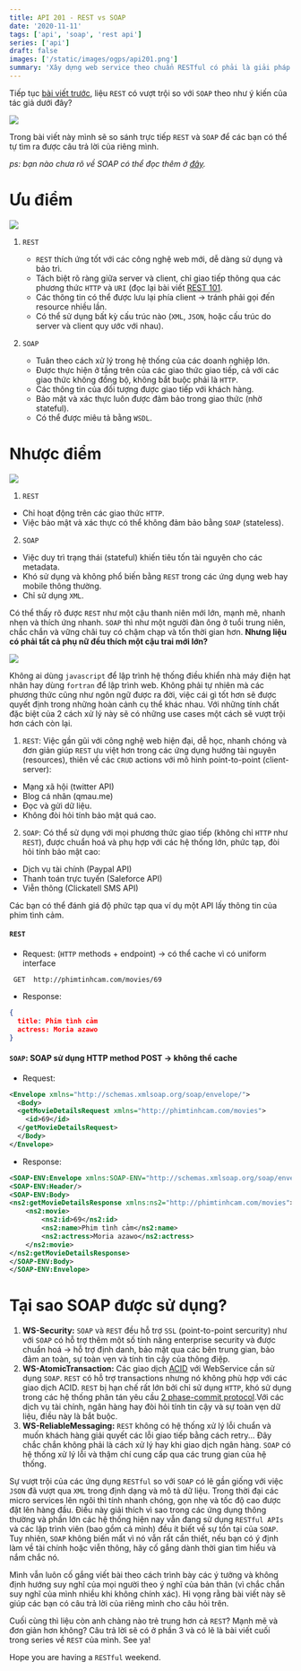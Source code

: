 ```yaml
---
title: API 201 - REST vs SOAP
date: '2020-11-11'
tags: ['api', 'soap', 'rest api']
series: ['api']
draft: false
images: ['/static/images/ogps/api201.png']
summary: 'Xây dựng web service theo chuẩn RESTful có phải là giải pháp tốt nhất cho các hệ thống?'
---
```


<TOCInline toc={props.toc} asDisclosure />

Tiếp tục [bài viết trước](/blog/apis/api-101-rest-restful-api), liệu `REST` có vượt trội so với `SOAP` theo như ý kiến của tác giả dưới đây?

![](/static/images/assets/6ev5KY9okH2FmRd1.jpg)

Trong bài viết này mình sẽ so sánh trực tiếp `REST` và `SOAP` để các bạn có thể tự tìm ra được câu trả lời của riêng mình.

_ps: bạn nào chưa rõ về SOAP có thể đọc thêm ở [đây](https://vi.wikipedia.org/wiki/SOAP)._

# Ưu điểm

![](/static/images/assets/29472802_10213888263114999_1471996776805302272_o.jpg)

1. `REST`

   - `REST` thích ứng tốt với các công nghệ web mới, dễ dàng sử dụng và bảo trì.
   - Tách biệt rõ ràng giữa server và client, chỉ giao tiếp thông qua các phương thức `HTTP` và `URI` (đọc lại bài viết [REST 101](/blog/apis/api-101-rest-restful-api).
   - Các thông tin có thể được lưu lại phía client → tránh phải gọi đến resource nhiều lần.
   - Có thể sử dụng bất kỳ cấu trúc nào (`XML`, `JSON`, hoặc cấu trúc do server và client quy ước với nhau).

2. `SOAP`

   - Tuân theo cách xử lý trong hệ thống của các doanh nghiệp lớn.
   - Được thực hiện ở tầng trên của các giao thức giao tiếp, cả với các giao thức không đồng bộ, không bắt buộc phải là `HTTP`.
   - Các thông tin của đối tượng được giao tiếp với khách hàng.
   - Bảo mật và xác thực luôn được đảm bảo trong giao thức (nhờ stateful).
   - Có thể được miêu tả bằng `WSDL`.

# Nhược điểm

![](/static/images/assets/29472578_10213888610963695_2986071309554810880_n.jpg)

1. `REST`

- Chỉ hoạt động trên các giao thức `HTTP`.
- Việc bảo mật và xác thực có thể không đảm bảo bằng `SOAP` (stateless).

2. `SOAP`

- Việc duy trì trạng thái (stateful) khiến tiêu tốn tài nguyên cho các metadata.
- Khó sử dụng và không phổ biến bằng `REST` trong các ứng dụng web hay mobile thông thường.
- Chỉ sử dụng `XML`.

Có thể thấy rõ được `REST` như một cậu thanh niên mới lớn, mạnh mẽ, nhanh nhẹn và thích ứng nhanh. `SOAP` thì như một người đàn ông ở tuổi trung niên, chắc chắn và vững chãi tuy có chậm chạp và tốn thời gian hơn. **Nhưng liệu có phải tất cả phụ nữ đều thích một cậu trai mới lớn?**

![](/static/images/assets/29473101_10213888611443707_4940117047951491072_n.jpg)

Không ai dùng `javascript` để lập trình hệ thống điều khiển nhà máy điện hạt nhân hay dùng `fortran` để lập trình web. Không phải tự nhiên mà các phương thức cũng như ngôn ngữ được ra đời, việc cái gì tốt hơn sẽ được quyết định trong những hoàn cảnh cụ thể khác nhau. Với những tính chất đặc biệt của 2 cách xử lý này sẽ có những use cases một cách sẽ vượt trội hơn cách còn lại.

1. `REST`: Việc gần gũi với công nghệ web hiện đại, dễ học, nhanh chóng và đơn giản giúp `REST` ưu việt hơn trong các ứng dụng hướng tài nguyên (resources), thiên về các `CRUD` actions với mô hình point-to-point (client-server):

- Mạng xã hội (twitter API)
- Blog cá nhân (qmau.me)
- Đọc và gửi dữ liệu.
- Không đòi hỏi tính bảo mật quá cao.

2. `SOAP`: Có thể sử dụng với mọi phương thức giao tiếp (không chỉ `HTTP` như `REST`), được chuẩn hoá và phụ hợp với các hệ thống lớn, phức tạp, đòi hỏi tính bảo mật cao:

- Dịch vụ tài chính (Paypal API)
- Thanh toán trực tuyến (Saleforce API)
- Viễn thông (Clickatell SMS API)

Các bạn có thể đánh giá độ phức tạp qua ví dụ một API lấy thông tin của phim tình cảm.

#### `REST`

- Request: (`HTTP` methods + endpoint) → có thể cache vì có uniform interface

```
 GET  http://phimtinhcam.com/movies/69
```

- Response:

```json
{
  title: Phim tình cảm
  actress: Moria azawo
}
```

#### `SOAP`: SOAP sử dụng HTTP method POST → không thể cache

- Request:

```xml
<Envelope xmlns="http://schemas.xmlsoap.org/soap/envelope/">
  <Body>
  <getMovieDetailsRequest xmlns="http://phimtinhcam.com/movies">
    <id>69</id>
  </getMovieDetailsRequest>
  </Body>
</Envelope>
```

- Response:

```xml
<SOAP-ENV:Envelope xmlns:SOAP-ENV="http://schemas.xmlsoap.org/soap/envelope/">
<SOAP-ENV:Header/>
<SOAP-ENV:Body>
<ns2:getMovieDetailsResponse xmlns:ns2="http://phimtinhcam.com/movies">
    <ns2:movie>
        <ns2:id>69</ns2:id>
        <ns2:name>Phim tình cảm</ns2:name>
        <ns2:actress>Moria azawo</ns2:actress>
    </ns2:movie>
</ns2:getMovieDetailsResponse>
</SOAP-ENV:Body>
</SOAP-ENV:Envelope>
```

# Tại sao SOAP được sử dụng?

1. **WS-Security:** `SOAP` và `REST` đều hỗ trợ `SSL` (point-to-point sercurity) như với `SOAP` có hỗ trợ thêm một số tính năng enterprise security và được chuẩn hoá → hỗ trợ định danh, bảo mật qua các bên trung gian, bảo đảm an toàn, sự toàn vẹn và tính tin cậy của thông điệp.
2. **WS-AtomicTransaction:** Các giao dịch [ACID](https://en.wikipedia.org/wiki/ACID) với WebService cần sử dụng `SOAP`. `REST` có hỗ trợ transactions nhưng nó không phù hợp với các giao dịch ACID. `REST` bị hạn chế rất lớn bởi chỉ sử dụng `HTTP`, khó sử dụng trong các hệ thống phân tán yêu cầu [2 phase-commit protocol](https://en.wikipedia.org/wiki/Two-phase_commit_protocol).Với các dịch vụ tài chính, ngân hàng hay đòi hỏi tính tin cậy và sự toàn vẹn dữ liệu, điều này là bắt buộc.
3. **WS-ReliableMessaging:** `REST` không có hệ thống xử lý lỗi chuẩn và muốn khách hàng giải quyết các lỗi giao tiếp bằng cách retry... Đây chắc chắn không phải là cách xử lý hay khi giao dịch ngân hàng. `SOAP` có hệ thống xử lý lỗi và thậm chí cung cấp qua các trung gian của hệ thống.

Sự vượt trội của các ứng dụng `RESTful` so với `SOAP` có lẽ gần giống với việc `JSON` đã vượt qua `XML` trong định dạng và mô tả dữ liệu. Trong thời đại các micro services lên ngôi thì tính nhanh chóng, gọn nhẹ và tốc độ cao được đặt lên hàng đầu. Điều này giải thích vì sao trong các ứng dụng thông thường và phần lớn các hệ thống hiện nay vẫn đang sử dụng `RESTful APIs` và các lập trình viên (bao gồm cả mình) đều ít biết về sự tồn tại của `SOAP`. Tuy nhiên, `SOAP` không biến mất vì nó vẫn rất cần thiết, nếu bạn có ý định làm về tài chính hoặc viễn thông, hãy cố gắng dành thời gian tìm hiểu và nắm chắc nó.

Mình vẫn luôn cố gắng viết bài theo cách trình bày các ý tưởng và không định hướng suy nghĩ của mọi người theo ý nghĩ của bản thân (vì chắc chắn suy nghĩ của mình nhiều khi không chính xác). Hi vọng rằng bài viết này sẽ giúp các bạn có câu trả lời của riêng mình cho câu hỏi trên.

Cuối cùng thì liệu còn anh chàng nào trẻ trung hơn cả `REST`? Mạnh mẽ và đơn giản hơn không? Câu trả lời sẽ có ở phần 3 và có lẽ là bài viết cuối trong series về `REST` của mình. See ya!

Hope you are having a `RESTful` weekend.
